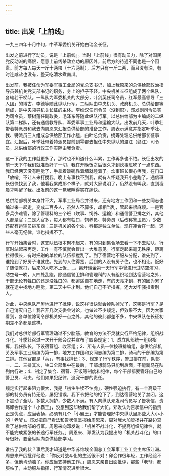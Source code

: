 ```yaml
---
---
---
```

title: 出发「上前线」
---




一九三四年十月中旬，中革军委机关开始由瑞金长征。

出发之前进行了动员，说是「上前线」。当时「上前线」很有动员力，除了对国民党反动派的痛恨，愿意上前线杀敌立功的原因外，前后方的待遇不同也是一个因素。前方每人每天一斤十两粮（十六两制），后方只有一斤二两，而且没有油，有时连咸盐也没有，整天吃清水煮南瓜。

出发前，我被任命为军委军事工业局的党总支书记，加上我原来的总供给部政治指导员兼机关党支部书记的职务，身上的担子不轻。中央机关长征组成了两个纵队，各辖若干梯队。一纵队为军委机关的大部分，叶剑英任司令员，红军最高领导「三人团」的博古、李德等随此纵队行军。二纵队由中央机关、政府机关、总供给部等组成，是中央领导机关长征的主体。李维汉任司令员（没到职），邓发副司令员实为司令员，蔡树藩任副政委，毛泽东等随此纵队行军。以总供给部为主编成的二纵队第二梯队，还有通信教导队、军委军事工业局和运输大队。出发前几天，叶季壮带着特派员和我去向周恩来汇报总供给部的准备工作。周表示满意并指定叶季壮、我、特派员三人组成总供给部工作小组，由叶总负责，统筹处理总供给部长征事宜。汇报后，叶季壮带着特派员提前到雩都去担任中央纵队的渡江（赣江）司令员，总供给部的行政工作实际由我负责。

这一下我的工作就更多了，那时也不知道什么叫累，工作再多也不怕。长征出发的前一天下午我们就准备好了一切，我在开晚饭之后很久才到炊事班吃了一点东西。我已经两天没有睡觉了，手拿着饭碗靠着墙就睡着了。炊事班长很心疼我，在门口「放哨」不让人来打搅我。晚上有事找不到我，就有人怀疑我开小差跑了。通信班长很快找到了我，他看我累成那个样子，就对大家说明了，仍然没有叫我，直到凌晨才叫醒了我。出发前的这一觉我睡得实在痛快。

总供给部机关本身并不大，军事工业局合并过来，还有地方工作团和一些女同志也编过来一起走，变成二百多人，虽然人不算多，却相当乱，管起来很麻烦。一是官多兵少难管，除了管理科的三个班（炊事、饲养、运输）和通信警卫排之外，其他人都是官；二是大官多，每人都有牲口，饲养员、特务员（后改称警卫员），少数还配有运输员挑东西：三是机关的各个处、科都是独立单位，现在凑合在一起，这些人毫无纪律，谁也指挥不了。

行军开始集合时，这支队伍根本聚不起来，有的只到集合场去看一下不去站队，行军时站起来再走，工作一有不慎就会冒出一大堆意见。行军走起来毫无秩序，距离拉得很长，有时把别的单位的队伍都搅乱了。到了宿营地不服从分配，谁先到了，谁抢到了好房子谁就住。先到的人住得宽，后到的人没有房子住，也不相让。饭好了随便就打，后来的人吃不上饭……。离开瑞金第一天行军中曾进行过防空演习，防空号一吹，人四处乱跑，除通信警卫排和管理科的人有组织地到达宿营地之外，干部无论有牲口的还是没牲口的，都逍遥自在地走，有的天亮才到，有的因为累了就在途中找地方睡觉，第二天中午才到。他们自己不听指挥，还大发牢骚指责别人。

对此，中央纵队严厉地进行了批评，说这样很快就会掉队掉光了，这哪是行军？是自己消灭自己！我召开几次支委会讨论，也做过不少规定，但效果不大。因为大家看到，各单位除司令部机关好一点之外，其他的彼此都差不多，中央纵队在长征初期差不多都是这样。

我们对总供给部行军管理动过不少脑筋，教育的方法不灵就实行严格纪律，组织战斗化。叶季壮召过一次开干部会议并宣布了四条规定：1、成立队部统一组织指挥，我任队长，下设宿营组、收容组；2、所有人员一律按班排编组，总供给部机关及军事工业局编为第一排，地方工作团和女同志编为第二排，骑马的干部编为第三排。其他官都是「兵」，有事找排长；3、规定了行军秩序，警卫排在前，队部一、二、三排其次，牲口全部集中在最后，干部想骑马只能到后面，不能骑马在队列内行进；4、制定了集合、宿营、开饭等制度和纪律，每个干部都要管好自己的警卫员、马夫，他们如果犯纪律，追究干部的责任。

规定实行起来阻力很大，我是「初生牛犊不怕虎」，硬性强迫执行。有一个高级干部的特务员有恃无恐，屡犯错误，我下令把他的枪下了，到达宿营地关了禁闭。这下震动了全队，多数人拥护，少数人不满。有人向纵队邓发司令员写了告状信，责骂邱会作是个「小霸王」，没想到这却给我们帮了大忙。邓发认为告状信中的指责正是优点，应当表扬，必须有几个「小霸王」才能管理好中央纵队里那些大大小小的「老爷」。邓发把自己看法和告状信呈报给周恩来，周对我大加赞扬并在路边查看了总供给部的行军。周恩来向邓发说：「机关不战斗化，不提高组织纪律性，就不能完成紧张的长途行军任务。」周恩来、邓发认为我提出的「机关战斗化」的口号很好，要全纵队向总供给部学习。

谁告了我的状？事后我才知道是中华苏维埃全国总工会军事工业工会主席伍江洲。周恩来严厉批评他说：「你反对战斗化的生活很不对！邱会作很年轻，工作经验不多，但他肯动脑子。你应当支持他工作。」周恩来亲自出面批评，那些「老爷」都服帖了，主动服从指挥，行军情况进步很大。